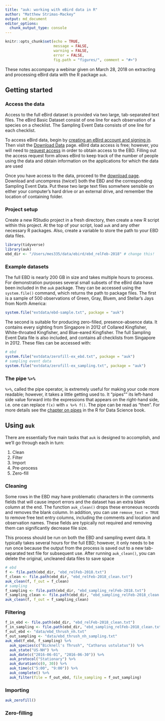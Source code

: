 ```yaml
---
title: "auk: working with eBird data in R"
author: "Matthew Strimas-Mackey"
output: md_document
editor_options: 
  chunk_output_type: console
---
```


```r
knitr::opts_chunk$set(echo = TRUE, 
                      message = FALSE,
                      warning = FALSE,
                      error = FALSE,
                      fig.path = "figures/", comment = "#>")
```

These notes accompany a webinar given on March 28, 2018 on extracting and processing eBird data with the R package `auk`.

## Getting started

### Access the data

Access to the full eBird dataset is provided via two large, tab-separated text files. The eBird Basic Dataset consist of one line for each observation of a species on a checklist. The Sampling Event Data consists of one line for each checklist.

To access eBird data, begin by [creating an eBird account and signing in](https://secure.birds.cornell.edu/cassso/login). Then visit the [Download Data](http://ebird.org/ebird/data/download) page. eBird data access is free; however, you will need to [request access](http://ebird.org/ebird/data/request) in order to obtain access to the EBD. Filling out the access request form allows eBird to keep track of the number of people using the data and obtain information on the applications for which the data are used

Once you have access to the data, proceed to the [download page](http://ebird.org/ebird/data/download/ebd). Download and uncompress (twice!) both the EBD and the corresponding Sampling Event Data. Put these two large text files somwhere sensible on either your computer's hard drive or an external drive, and remember the location of containing folder.

### Project setup

Create a new RStudio project in a fresh directory, then create a new R script within this project. At the top of your script, load `auk` and any other necessary R packages. Also, create a variable to store the path to your EBD data files.

```r
library(tidyverse)
library(auk)
ebd_dir <- "/Users/mes335/data/ebird/ebd_relFeb-2018" # change this!
```

### Example datasets

The full EBD is nearly 200 GB in size and takes multiple hours to process. For demonstration purposes several small subsets of the eBird data have been included in the `auk` package. They can be accessed using the `system.file()` command, which returns the path to package files. The first is a sample of 500 observations of Green, Gray, Bluem, and Stellar's Jays from North America:

```r
system.file("extdata/ebd-sample.txt", package = "auk")
```

The second is suitable for producing zero-filled, presence-absence data. It contains every sighting from Singapore in 2012 of Collared Kingfisher, White-throated Kingfisher, and Blue-eared Kingfisher. The full Sampling Event Data file is also included, and contains all checklists from Singapore in 2012. These files can be accessed with:

```r
# ebd
system.file("extdata/zerofill-ex_ebd.txt", package = "auk")
# sampling event data
system.file("extdata/zerofill-ex_sampling.txt", package = "auk")
```

### The pipe `%>%`

`%>%`, called the pipe operator, is extremely useful for making your code more readable; however, it takes a little getting used to. It "pipes"" its left-hand side value forward into the expressions that appears on the right-hand side, i.e. one can replace `f(x)` with `x %>% f()`. The pipe can be read as "then". For more details see the [chapter on pipes](http://r4ds.had.co.nz/pipes.html) in the R for Data Science book.

## Using `auk`

There are essentially five main tasks that `auk` is designed to accomplish, and we'll go through each in turn:

1. Clean
2. Filter
3. Import
4. Pre-process
5. Zero-fill

### Cleaning
 
Some rows in the EBD may have problematic characters in the comments fields that will cause import errors and the dataset has an extra blank column at the end. The function `auk_clean()` drops these erroneous records and removes the blank column. In addition, you can use `remove_text = TRUE` to remove free text entry columns, including the comments and location and observation names. These fields are typically not required and removing them can significantly decrease file size. 

This process should be run on both the EBD and sampling event data. It typically takes several hours for the full EBD; however, it only needs to be run once because the output from the process is saved out to a new tab-separated text file for subsequent use. After running `auk_clean()`, you can delete the original, uncleaned data files to save space

```r
# ebd
f <- file.path(ebd_dir, "ebd_relFeb-2018.txt")
f_clean <- file.path(ebd_dir, "ebd_relFeb-2018_clean.txt")
auk_clean(f, f_out = f_clean)
# sampling
f_sampling <- file.path(ebd_dir, "ebd_sampling_relFeb-2018.txt")
f_sampling_clean <- file.path(ebd_dir, "ebd_sampling_relFeb-2018_clean.txt")
auk_clean(f, f_out = f_sampling_clean)
```

### Filtering

```r
f_in_ebd <- file.path(ebd_dir, "ebd_relFeb-2018_clean.txt")
f_in_sampling <- file.path(ebd_dir, "ebd_sampling_relFeb-2018_clean.txt")
f_out_ebd <- "data/ebd_thrush_nh.txt"
f_out_sampling <- "data/ebd_thrush_nh_sampling.txt"
auk_ebd(f_ebd, f_sampling) %>% 
  auk_species(c("Bicknell's Thrush", "Catharus ustulatus")) %>% 
  auk_state("US-NH") %>% 
  auk_date(c("2016-06-01", "2016-06-30")) %>% 
  auk_protocol("Stationary") %>% 
  auk_duration(c(0, 30)) %>% 
  auk_time(c("5:00", "9:00")) %>% 
  auk_complete() %>% 
  auk_filter(file = f_out_ebd, file_sampling = f_out_sampling)
```


### Importing

```r
auk_zerofill()
```


### Zero-filling


